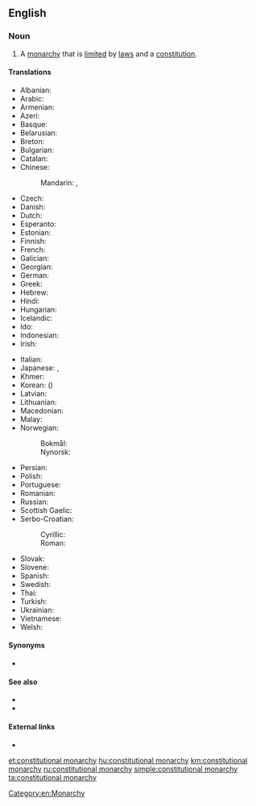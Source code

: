 ==English==

===Noun===
{{en-noun|~|constitutional monarchies}}

# A [[monarchy]] that is [[limit]]ed by [[law]]s and a [[constitution]].

====Translations====
{{trans-top|monarchy limited by laws and a constitution}}
* Albanian: {{t|sq|monarkia kushtetuese}}
* Arabic: {{t|ar|مَلِكِيَّة دُسْتُورِيَّة|f|tr=malikiyya dustūriyya}}
* Armenian: {{t|hy|սահմանադրական միապետություն}}
* Azeri: {{t|az|konstitusiyalı monarxiya}}
* Basque: {{t|eu|monarkia konstituzional}}
* Belarusian: {{t|be|канстытуцыйная манархія|f}}
* Breton: {{t|br|monarkiezh vonreizhel|f}}
* Bulgarian: {{t|bg|конституционна монархия|f}}
* Catalan: {{t|ca|monarquia constitucional|f}}
* Chinese:
*: Mandarin: {{t+|cmn|君主立憲制|sc=Hani}}, {{t+|cmn|君主立宪制|tr=jūnzhǔ lìxiànzhì|sc=Hani}}
* Czech: {{t|cs|konstituční monarchie|f}}
* Danish: {{t|da|konstitutionelt monarki|n}}
* Dutch: {{t|nl|constitutionele monarchie|f}}
* Esperanto: {{t|eo|konstitucia monarkio}}
* Estonian: {{t|et|konstitutsiooniline monarhia}}
* Finnish: {{t|fi|perustuslaillinen monarkia}}
* French: {{t+|fr|monarchie constitutionnelle|f}}
* Galician: {{t|gl|monarquía constitucional|f}}
* Georgian: {{t|ka|კონსტიტუციური მონარქია|sc=Geor}}
* German: {{t+|de|konstitutionelle Monarchie|f}}
* Greek: {{t|el|συνταγματική μοναρχία|f}}
* Hebrew: {{t+|he|מונרכיה חוקתית|f|tr=monárhya khoqátit}}
* Hindi: {{t|hi|संवैधानिक राजशाही|m}}
* Hungarian: {{t+|hu|alkotmányos monarchia}}
* Icelandic: {{t|is|þingbundin konungsstjórn}}
* Ido: {{t|io|konstitucala monarkio}}
* Indonesian: {{t+|id|monarki konstitusional}}
* Irish: {{t|ga|monarcacht bhunreachtúil|f}}
{{trans-mid}}
* Italian: {{t|it|monarchia costituzionale|f}}
* Japanese: {{t+|ja|立憲君主制|tr=りっけんくんしゅせい, rikken kunshusei}}, {{t|ja|立憲君主政体|tr=りっけんくんしゅせいたい, rikken kunshuseitai}}
* Khmer: {{t|km|រាជាធិបតេយ្យអាស្រ័យរដ្ឋធម្មនុញ្ញ}}
* Korean: {{t+|ko|입헌 군주제|tr=ibheon gunjuje}} ({{t|ko|立憲君主制}})
* Latvian: {{t|lv|konstitucionālā monarhija|f}}
* Lithuanian: {{t|lt|konstitucinė monarchija|f}}
* Macedonian: {{t|mk|уставна монархија|f}}
* Malay: {{t|ms|raja berperlembagaan}}
* Norwegian:
*: Bokmål: {{t|nb|konstitusjonelt monarki|n}}
*: Nynorsk: {{t|nn|konstitusjonelt monarki|n}}
* Persian: {{t+|fa|پادشاهی مشروطه}}
* Polish: {{t|pl|monarchia konstytucyjna|f}}
* Portuguese: {{t|pt|monarquia constitucional|f}}
* Romanian: {{t+|ro|monarhie constituțională|f}}
* Russian: {{t|ru|конституцио́нная мона́рхия|f}}
* Scottish Gaelic: {{t|gd|monarcachd bhun-reachdail|f}}
* Serbo-Croatian: 
*: Cyrillic: {{t|sh|уставна монархија|f}}
*: Roman: {{t|sh|ustavna monarhija|f}}
* Slovak: {{t|sk|konštitučná monarchia|f}}
* Slovene: {{t|sl|ustavna monarhija|f}}
* Spanish: {{t|es|monarquía constitucional|f}}
* Swedish: {{t|sv|konstitutionell monarki|c}}
* Thai: {{t|th|ราชาธิปไตยภายใต้รัฐธรรมนูญ|tr=rachathipatai phai tai ratthathammanun|sc=Thai}}
* Turkish: {{t|tr|meşrutî monarşi}}
* Ukrainian: {{t|uk|конституційна монархія|f}}
* Vietnamese: {{t|vi|quân chủ lập hiến}}
* Welsh: {{t|cy|brenhiniaeth gyfansoddiadol|f}}
{{trans-bottom}}

====Synonyms====
* {{l|en|limited monarchy}}

====See also====
* {{l|en|monarchy}}
* {{l|en|government}}

====External links====
* {{pedialite}}

[[Category:en:Monarchy]]

[[et:constitutional monarchy]]
[[hu:constitutional monarchy]]
[[km:constitutional monarchy]]
[[ru:constitutional monarchy]]
[[simple:constitutional monarchy]]
[[ta:constitutional monarchy]]